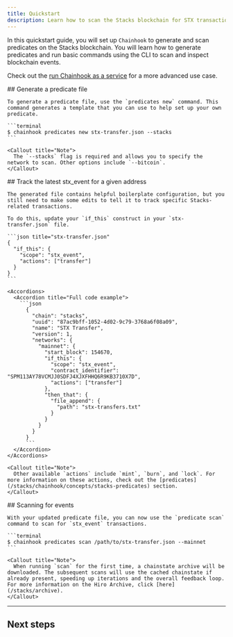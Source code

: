 ```yaml
---
title: Quickstart
description: Learn how to scan the Stacks blockchain for STX transactions. 
---
```



In this quickstart guide, you will set up `Chainhook` to generate and scan predicates on the Stacks blockchain. You will learn how to generate predicates and run basic commands using the CLI to scan and inspect blockchain events.

Check out the [run Chainhook as a service](/stacks/chainhook/guides/chainhook-as-a-service) for a more advanced use case.

<Steps>
  <Step>
    ## Generate a predicate file
  
    To generate a predicate file, use the `predicates new` command. This command generates a template that you can use to help set up your own predicate.

    ```terminal
    $ chainhook predicates new stx-transfer.json --stacks 
    ```

    <Callout title="Note">
      The `--stacks` flag is required and allows you to specify the network to scan. Other options include `--bitcoin`.
    </Callout>
  </Step>
  <Step>
    ## Track the latest stx_event for a given address
  
    The generated file contains helpful boilerplate configuration, but you still need to make some edits to tell it to track specific Stacks-related transactions.

    To do this, update your `if_this` construct in your `stx-transfer.json` file.

    ```json title="stx-transfer.json"
    {
      "if_this": {
        "scope": "stx_event",
        "actions": ["transfer"]
      }
    }
    ```

    <Accordions>
      <Accordion title="Full code example">
        ```json
          {
            "chain": "stacks",
            "uuid": "87ac9bff-1052-4d02-9c79-3768a6f08a09",
            "name": "STX Transfer",
            "version": 1,
            "networks": {
              "mainnet": {
                "start_block": 154670,
                "if_this": {
                  "scope": "stx_event",
                  "contract_identifier": "SPM113AY78VCMJJ0SDFJ4XJXFHHQ6R9KB3710X7D",
                  "actions": ["transfer"]
                },
                "then_that": {
                  "file_append": {
                    "path": "stx-transfers.txt"
                  }
                }
              }
            }
          }
          ```
      </Accordion>
    </Accordions>
  
    <Callout title="Note">
      Other available `actions` include `mint`, `burn`, and `lock`. For more information on these actions, check out the [predicates](/stacks/chainhook/concepts/stacks-predicates) section.
    </Callout>
  </Step>
  <Step>
    ## Scanning for events
  
    With your updated predicate file, you can now use the `predicate scan` command to scan for `stx_event` transactions.

    ```terminal
    $ chainhook predicates scan /path/to/stx-transfer.json --mainnet
    ```

    <Callout title="Note">
      When running `scan` for the first time, a chainstate archive will be downloaded. The subsequent scans will use the cached chainstate if already present, speeding up iterations and the overall feedback loop. For more information on the Hiro Archive, click [here](/stacks/archive).
    </Callout>
  </Step>
</Steps>

---

## Next steps

<Cards>
  <Card
    href="/stacks/chainhook/guides/chainhook-as-a-service"
    title="Run Chainhook as a service"
    description="Learn how to run Chainhook as a service."
  />
  <Card
    href="/bitcoin/indexer"
    title="Run the Bitcoin Indexer"
    description="Learn how to run the Bitcoin Indexer."
  />
  <Card
    href="/guides/sync-a-stacks-node"
    title="Sync a Stacks node"
    description="Learn how to sync a Stacks node for running a local devnet."
  />
</Cards>